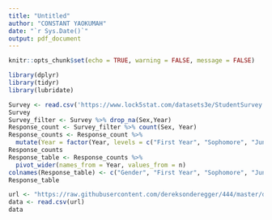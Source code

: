 ---
title: "Untitled"
author: "CONSTANT YAOKUMAH"
date: "`r Sys.Date()`"
output: pdf_document
---

```{r, include=FALSE}
knitr::opts_chunk$set(echo = TRUE, warning = FALSE, message = FALSE)
```

```{r}
library(dplyr)
library(tidyr)
library(lubridate)
```


```{r}
Survey <- read.csv('https://www.lock5stat.com/datasets3e/StudentSurvey.csv', na.strings=c('',' ')) 
Survey
Survey_filter <- Survey %>% drop_na(Sex,Year)
Response_count <- Survey_filter %>% count(Sex, Year)
Response_counts <- Response_count %>%
  mutate(Year = factor(Year, levels = c("First Year", "Sophomore", "Junior", "Senior")))
Response_counts
Response_table <- Response_counts %>%
  pivot_wider(names_from = Year, values_from = n)
colnames(Response_table) <- c("Gender", "First Year", "Sophomore", "Junior", "Senior")
Response_table


```

```{r}
url <- "https://raw.githubusercontent.com/dereksonderegger/444/master/data-raw/FlagMaxTemp.csv"
data <- read.csv(url)
data

```





